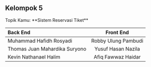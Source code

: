 ## Kelompok 5

 
<Callout type='info' emoji="ℹ️">
  Topik Kamu: **Sistem Reservasi Tiket**
</Callout>


| Back End  | Front End | 
| :----- | :----: | 
| Muhammad Hafidh Rosyadi  |  Robby Ulung Pambudi   | 
| Thomas Juan Mahardika Suryono | Yusuf Hasan Nazila  | 
| Kevin Nathanael Halim | Afiq Fawwaz Haidar  | 

